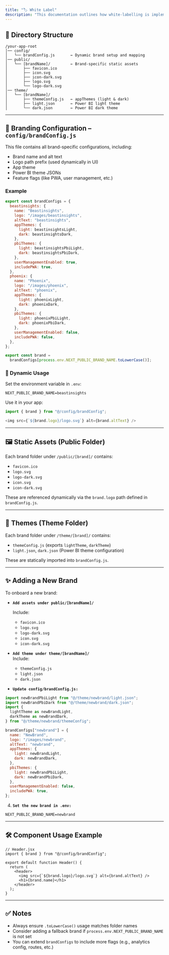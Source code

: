 ```yaml
---
title: "🏷️ White Label"
description: "This documentation outlines how white-labelling is implemented in a Next.js application using brand-specific assets, themes, and configurations."
---
```


## 📁 Directory Structure

```
/your-app-root
│── config/
│   └── brandConfig.js       ← Dynamic brand setup and mapping
│── public/
│   └── [brandName]/         ← Brand-specific static assets
│       ├── favicon.ico
│       ├── icon.svg
│       ├── icon-dark.svg
│       ├── logo.svg
│       └── logo-dark.svg
│── theme/
│   └── [brandName]/
│       ├── themeConfig.js   ← appThemes (light & dark)
│       ├── light.json       ← Power BI light theme
│       └── dark.json        ← Power BI dark theme
```

---

## 🧠 Branding Configuration – `config/brandConfig.js`

This file contains all brand-specific configurations, including:

- Brand name and alt text
- Logo path prefix (used dynamically in UI)
- App theme
- Power BI theme JSONs
- Feature flags (like PWA, user management, etc.)

### Example

```js
export const brandConfigs = {
  beastinsights: {
    name: "Beastinsights",
    logo: "/images/beastinsights",
    altText: "beastinsights",
    appThemes: {
      light: beastinsightsLight,
      dark: beastinsightsDark,
    },
    pbiThemes: {
      light: beastinsightsPbiLight,
      dark: beastinsightsPbiDark,
    },
    userManagementEnabled: true,
    includePWA: true,
  },
  phoenix: {
    name: "Phoenix",
    logo: "/images/phoenix",
    altText: "phoenix",
    appThemes: {
      light: phoenixLight,
      dark: phoenixDark,
    },
    pbiThemes: {
      light: phoenixPbiLight,
      dark: phoenixPbiDark,
    },
    userManagementEnabled: false,
    includePWA: false,
  },
};

export const brand =
  brandConfigs[process.env.NEXT_PUBLIC_BRAND_NAME.toLowerCase()];
```

### 🔄 Dynamic Usage

Set the environment variable in `.env`:

```
NEXT_PUBLIC_BRAND_NAME=beastinsights
```

Use it in your app:

```ts
import { brand } from "@/config/brandConfig";

<img src={`${brand.logo}/logo.svg`} alt={brand.altText} />
```

---

## 🖼️ Static Assets (Public Folder)

Each brand folder under `/public/[brand]/` contains:

- `favicon.ico`
- `logo.svg`
- `logo-dark.svg`
- `icon.svg`
- `icon-dark.svg`

These are referenced dynamically via the `brand.logo` path defined in `brandConfig.js`.

---

## 🎨 Themes (Theme Folder)

Each brand folder under `/theme/[brand]/` contains:

- `themeConfig.js` (exports `lightTheme`, `darkTheme`)
- `light.json`, `dark.json` (Power BI theme configuration)

These are statically imported into `brandConfig.js`.

---

## ✨ Adding a New Brand

To onboard a new brand:

- **`Add assets under public/[brandName]/`**

  Include:
  - `favicon.ico`
  - `logo.svg`
  - `logo-dark.svg`
  - `icon.svg`
  - `icon-dark.svg`
- **`Add theme under theme/[brandName]/`**\
  Include:
  - `themeConfig.js`
  - `light.json`
  - `dark.json`
- **`Update config/brandConfig.js:`**

```js
import newBrandPbiLight from "@/theme/newbrand/light.json";
import newBrandPbiDark from "@/theme/newbrand/dark.json";
import {
  lightTheme as newBrandLight,
  darkTheme as newBrandDark,
} from "@/theme/newbrand/themeConfig";

brandConfigs["newbrand"] = {
  name: "NewBrand",
  logo: "/images/newbrand",
  altText: "newbrand",
  appThemes: {
    light: newBrandLight,
    dark: newBrandDark,
  },
  pbiThemes: {
    light: newBrandPbiLight,
    dark: newBrandPbiDark,
  },
  userManagementEnabled: false,
  includePWA: true,
};
```

4. **`Set the new brand in .env:`**

```
NEXT_PUBLIC_BRAND_NAME=newbrand
```

---

## 🛠️ Component Usage Example

```tsx
// Header.jsx
import { brand } from "@/config/brandConfig";

export default function Header() {
  return (
    <header>
      <img src={`${brand.logo}/logo.svg`} alt={brand.altText} />
      <h1>{brand.name}</h1>
    </header>
  );
}
```

---

## ✅ Notes

- Always ensure `.toLowerCase()` usage matches folder names
- Consider adding a fallback brand if `process.env.NEXT_PUBLIC_BRAND_NAME` is not set
- You can extend `brandConfigs` to include more flags (e.g., analytics config, routes, etc.)
